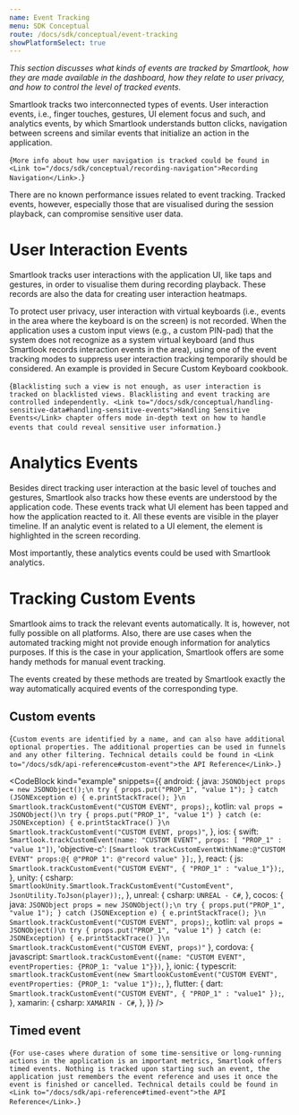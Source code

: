 ```yaml
---
name: Event Tracking
menu: SDK Conceptual
route: /docs/sdk/conceptual/event-tracking
showPlatformSelect: true
---
```



<Title>Event Tracking</Title>

*This section discusses what kinds of events are tracked by Smartlook, how they are made available in the dashboard, how they relate to user privacy, and how to control the level of tracked events.*

Smartlook tracks two interconnected types of events. User interaction events, i.e., finger touches, gestures, UI element focus and such, and analytics events, by which Smartlook understands button clicks, navigation between screens and similar events that initialize an action in the application.

<TextBlock kind="note">{`
More info about how user navigation is tracked could be found in <Link to="/docs/sdk/conceptual/recording-navigation">Recording Navigation</Link>.
`}</TextBlock>

There are no known performance issues related to event tracking. Tracked events, however, especially those that are visualised during the session playback, can compromise sensitive user data.

# User Interaction Events

Smartlook tracks user interactions with the application UI, like taps and gestures, in order to visualise them during recording playback. These records are also the data for creating user interaction heatmaps.

<TextBlock>
To protect user privacy, user interaction with virtual keyboards (i.e., events in the area where the keyboard is on the screen) is not recorded. When the application uses a custom input views (e.g., a custom PIN-pad) that the system does not recognize as a system virtual keyboard (and thus Smartlook records interaction events in the area), using one of the event tracking modes to suppress user interaction tracking temporarily should be considered. An example is provided in <Link to="cookbook/secure_custom_keyboard">Secure Custom Keyboard</Link> cookbook.
</TextBlock>

<TextBlock kind="important">{`
Blacklisting such a view is not enough, as user interaction is tracked on blacklisted views. Blacklisting and event tracking are controlled independently. <Link to="/docs/sdk/conceptual/handling-sensitive-data#handling-sensitive-events">Handling Sensitive Events</Link> chapter offers mode in-depth text on how to handle events that could reveal sensitive user information.
`}</TextBlock>

# Analytics Events

Besides direct tracking user interaction at the basic level of touches and gestures, Smartlook also tracks how these events are understood by the application code. These events track what UI element has been tapped and how the application reacted to it. All these events are visible in the player timeline. If an analytic event is related to a UI element, the element is highlighted in the screen recording.

Most importantly, these analytics events could be used with Smartlook analytics.

# Tracking Custom Events

Smartlook aims to track the relevant events automatically. It is, however, not fully possible on all platforms. Also, there are use cases when the automated tracking might not provide enough information for analytics purposes. If this is the case in your application, Smartlook offers are some handy methods for manual event tracking.

The events created by these methods are treated by Smartlook exactly the way automatically acquired events of the corresponding type.

## Custom events

<TextBlock>{`
Custom events are identified by a name, and can also have additional optional properties. The additional properties can be used in funnels and any other filtering. Technical details could be found in <Link to="/docs/sdk/api-reference#custom-event">the API Reference</Link>.
`}</TextBlock>

<CodeBlock kind="example"
  snippets={{
    android: {
      java: `
JSONObject props = new JSONObject();\n
try {
    props.put("PROP_1", "value 1");
} catch (JSONException e) {
    e.printStackTrace();
}\n
Smartlook.trackCustomEvent("CUSTOM EVENT", props);
      `,
    kotlin: `
val props = JSONObject()\n
try {
  props.put("PROP_1", "value 1")
} catch (e: JSONException) {
    e.printStackTrace()
}\n
Smartlook.trackCustomEvent("CUSTOM EVENT, props)"
      `,
    },
    ios: {
      swift: `
Smartlook.trackCustomEvent(name: "CUSTOM EVENT", props: [ "PROP_1" : "value 1"])
      `,
      'objective-c': `
[Smartlook trackCustomEventWithName:@"CUSTOM EVENT" props:@{ @"PROP 1": @"record value" }];
      `,
    },
    react: {
      js: `
Smartlook.trackCustomEvent("CUSTOM EVENT", { "PROP_1" : "value_1"});
`,
    },
    unity: {
      csharp: `
SmartlookUnity.Smartlook.TrackCustomEvent("CustomEvent", JsonUtility.ToJson(player));
`,
    },
    unreal: {
      csharp: `
UNREAL - C#
      `,
    },
    cocos: {
      java: `
JSONObject props = new JSONObject();\n
try {
    props.put("PROP_1", "value 1");
} catch (JSONException e) {
    e.printStackTrace();
}\n
Smartlook.trackCustomEvent("CUSTOM EVENT", props);
      `,
      kotlin: `
val props = JSONObject()\n
try {
  props.put("PROP_1", "value 1")
} catch (e: JSONException) {
    e.printStackTrace()
}\n
Smartlook.trackCustomEvent("CUSTOM EVENT, props)"
      `
   },
   cordova: {
      javascript: `
Smartlook.trackCustomEvent({name: "CUSTOM EVENT", eventProperties: {PROP_1: "value 1"}})
    `,
    },
    ionic: {
      typescrit: `
smartlook.trackCustomEvent(new SmartlookCustomEvent("CUSTOM EVENT", eventProperties: {PROP_1: "value 1"});
      `,
    },
   flutter: {
      dart: `
Smartlook.trackCustomEvent("CUSTOM EVENT", { "PROP_1" : "value1" });
   `,
   },
xamarin: {
      csharp: `
XAMARIN - C#
      `,
    },
  }}
/>


## Timed event

<TextBlock>{`
For use-cases where duration of some time-sensitive or long-running actions in the application is an important metrics, Smartlook offers timed events. Nothing is tracked upon starting such an event, the application just remembers the event reference and uses it once the event is finished or cancelled. Technical details could be found in <Link to="/docs/sdk/api-reference#timed-event">the API Reference</Link>.
`}</TextBlock>
